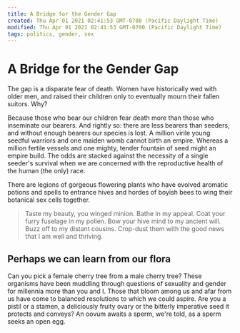 ```yaml
---
title: A Bridge for the Gender Gap
created: Thu Apr 01 2021 02:41:53 GMT-0700 (Pacific Daylight Time)
modified: Thu Apr 01 2021 02:41:53 GMT-0700 (Pacific Daylight Time)
tags: politics, gender, sex
---
```


# A Bridge for the Gender Gap

The gap is a disparate fear of death. Women have historically wed with older men, and raised their children only to eventually mourn their fallen suitors. Why?

Because those who bear our children fear death more than those who inseminate our bearers. And rightly so: there are less bearers than seeders, and without enough bearers our species is lost. A million virile young seedful warriors and one maiden womb cannot birth an empire. Whereas a million fertile vessels and one mighty, tender fountain of seed might an empire build. The odds are stacked against the necessity of a single seeder's survival when we are concerned with the reproductive health of the human (the only) race.

There are legions of gorgeous flowering plants who have evolved aromatic potions and spells to entrance hives and hordes of boyish bees to wing their botanical sex cells together.

> Taste my beauty, you winged minion. Bathe in my appeal. Coat your furry fuselage in my pollen. Bow your hive mind to my ancient will. Buzz off to my distant cousins. Crop-dust them with the good news that I am well and thriving.

## Perhaps we can learn from our flora

Can you pick a female cherry tree from a male cherry tree? These organisms have been muddling through questions of sexuality and gender for millennia more than you and I. Those that bloom among us and afar from us have come to balanced resolutions to which we could aspire. Are you a pistil or a stamen, a deliciously fruity ovary or the bitterly imperative seed it protects and conveys? An oovum awaits a sperm, we're told, as a sperm seeks an open egg.
